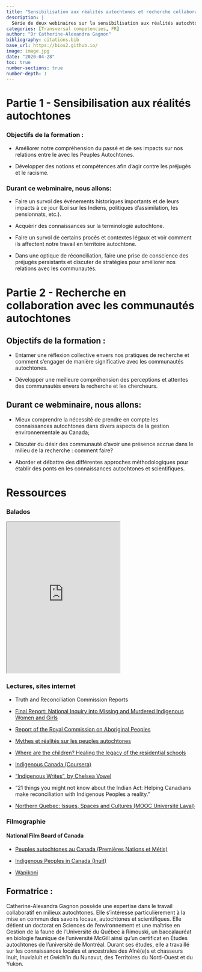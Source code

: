 ```yaml
---
title: "Sensibilisation aux réalités autochtones et recherche collaborative"
description: |
  Série de deux webinaires sur la sensibilisation aux réalités autochtones et la recherche en collaboration avec les Autochtones, offert du 28 au 30 avril 2020 par Catherine-Alexandra Gagnon, PhD.
categories: [Transversal competencies, FR]
author: "Dr Catherine-Alexandra Gagnon"
bibliography: citations.bib
base_url: https://bios2.github.io/
image: image.jpg
date: "2020-04-28"
toc: true
number-sections: true
number-depth: 1
---
```


# Partie 1 - Sensibilisation aux réalités autochtones

### Objectifs de la formation :

-   Améliorer notre compréhension du passé et de ses impacts sur nos relations entre le avec les Peuples Autochtones.

-   Développer des notions et compétences afin d'agir contre les préjugés et le racisme.

### Durant ce webminaire, nous allons: 

-   Faire un survol des événements historiques importants et de leurs impacts à ce jour (Loi sur les Indiens, politiques d'assimilation, les pensionnats, etc.). 

-   Acquérir des connaissances sur la terminologie autochtone.

-   Faire un survol de certains procès et contextes légaux et voir comment ils affectent notre travail en territoire autochtone.

-   Dans une optique de réconciliation, faire une prise de conscience des préjugés persistants et discuter de stratégies pour améliorer nos relations avec les communautés.

# Partie 2 - Recherche en collaboration avec les communautés autochtones

## Objectifs de la formation :

-   Entamer une réflexion collective envers nos pratiques de recherche et comment s'engager de manière significative avec les communautés autochtones.

-   Développer une meilleure compréhension des perceptions et attentes des communautés envers la recherche et les chercheurs.

## Durant ce webminaire, nous allons: 

-   Mieux comprendre la nécessité de prendre en compte les connaissances autochtones dans divers aspects de la gestion environnementale au Canada; 

-   Discuter du désir des communauté d'avoir une présence accrue dans le milieu de la recherche : comment faire?

-   Aborder et débattre des différentes approches méthodologiques pour établir des ponts en les connaissances autochtones et scientifiques.

# Ressources

### Balados

<iframe src="https://www.thecanadianencyclopedia.ca/fr/article/serie-de-baladodiffusion-pensionnats-indiens" title="Série de baladodiffusion Pensionnats indiens" height="400">

</iframe>

### Lectures, sites internet

-   Truth and Reconciliation Commission Reports

-   [Final Report: National Inquiry into Missing and Murdered Indigenous Women and Girls](https://www.rcaanc-cirnac.gc.ca/eng/1448633299414/1534526479029)

-   [Report of the Royal Commission on Aboriginal Peoples](https://www.bac-lac.gc.ca/eng/discover/aboriginal-heritage/royal-commission-aboriginal-peoples/Pages/final-report.aspx)

-   [Mythes et réalités sur les peuples autochtones](http://www.cdpdj.qc.ca/Publications/Mythes-Realites.pdf)

-   [Where are the children? Healing the legacy of the residential schools](http://wherearethechildren.ca/en/)

-   [Indigenous Canada (Coursera)](https://www.coursera.org/learn/indigenous-canada)

-   ["Indigenous Writes", by Chelsea Vowel](https://g.co/kgs/W8vAFY)

-   "21 things you might not know about the Indian Act: Helping Canadians make reconciliation with Indigenous Peoples a reality."

-   [Northern Quebec: Issues, Spaces and Cultures (MOOC Université Laval)](https://www.ulaval.ca/en/academics/mooc-massive-open-online-courses/northern-quebec-issues-spaces-and-cultures)

### Filmographie

#### National Film Board of Canada

-   [Peuples autochtones au Canada (Premières Nations et Métis)](https://www.nfb.ca/subjects/indigenous-peoples-in-canada-first-nations-and-metis/)

-   [Indigenous Peoples in Canada (Inuit)](https://www.nfb.ca/subjects/indigenous-peoples-in-canada-inuit/)

-   [Wapikoni](http://www.wapikoni.ca)

## Formatrice :

Catherine-Alexandra Gagnon possède une expertise dans le travail collaboratif en milieux autochtones. Elle s'intéresse particulièrement à la mise en commun des savoirs locaux, autochtones et scientifiques. Elle détient un doctorat en Sciences de l'environnement et une maîtrise en Gestion de la faune de l'Université du Québec à Rimouski, un baccalauréat en biologie faunique de l'université McGill ainsi qu'un certificat en Études autochtones de l'université de Montréal. Durant ses études, elle a travaillé sur les connaissances locales et ancestrales des Aîné(e)s et chasseurs Inuit, Inuvialuit et Gwich'in du Nunavut, des Territoires du Nord-Ouest et du Yukon.
